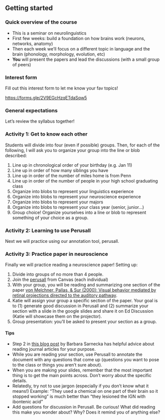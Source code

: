 ## Getting started 

### Quick overview of the course

- This is a seminar on neurolinguistics
- First few weeks: build a foundation on how brains work (neurons, networks, anatomy)
- Then each week we’ll focus on a different topic in language and the brain (phonology, morphology, evolution, etc)
- **You** will present the papers and lead the discussions (with a small group of peers) 

### Interest form

Fill out this interest form to let me know your fav topics!

[https://forms.gle/2V9EGcHzqETdaSqw5](https://forms.gle/2V9EGcHzqETdaSqw5)

### General expectations

Let's review the syllabus together!

### Activity 1: Get to know each other

Students will divide into four (even if possible) groups. Then, for each of the following, I will ask you to organize your group into the line or blob described: 

1. Line up in chronological order of your birthday (e.g. Jan 11)
2. Line up in order of how many siblings you have
3. Line up in order of the number of miles home is from Penn
4. Line up in order of the number of people in your high school graduating class
5. Organize into blobs to represent your linguistics experience
6. Organize into blobs to represent your neuroscience experience
7. Organize into blobs to represent your majors
8. Organize into blobs to represent your class year (senior, junior...)
9. Group choice! Organize yourselves into a line or blob to represent something of your choice as a group.

### Activity 2: Learning to use Perusall 

Next we will practice using our annotation tool, perusall. 

### Activity 3: Practice paper in neuroscience

Finally we will practice reading a neuroscience paper! Setting up: 

1. Divide into groups of no more than 4 people.
2. Join the [perusall](https://app.perusall.com/courses/ling-3740-402-202330-neurolinguistics/) from Canvas (each individual)
3. With your group, you will be reading and summarizing one section of the paper [von Melchner, Pallas, & Sur (2000): Visual behavior mediated by retinal projections directed to the auditory pathway](https://app.perusall.com/courses/ling-3740-402-202330-neurolinguistics/_/dashboard/assignments/2XNaGGiyoJvfMAj9n).
4. Katie will assign your group a specific section of the paper. Your goal is to (1) generate good discussion in Perusall and (2) summarize your section with a slide in the google slides and share it on Ed Discussion (Katie will showcase them on the projector).
5. Group presentation: you'll be asked to present your section as a group.

#### Tips 

- Step 2 in [this blog post](https://sarneckalab.blogspot.com/2018/07/writing-workshop-chapter-5.html) by Barbara Sarnecka has helpful advice about reading journal articles for your purpose. 
- While you are reading your section, use Perusall to annotate the document with any questions that come up (questions you want to pose to the class or things you aren't sure about). 
- When you are making your slides, remember that the most important thing is to get the main points across. Don't worry about the specific details. 
- Relatedly, try not to use jargon (especially if you don't know what it means!) Example: "They used a chemical on one part of their brain so it stopped working" is much better than "they lesioned the lGN with ibontenic acid"
- Add questions for discussion in Perusall. Be curious! What did reading this make you wonder about? Why? Does it remind you of anything else?
